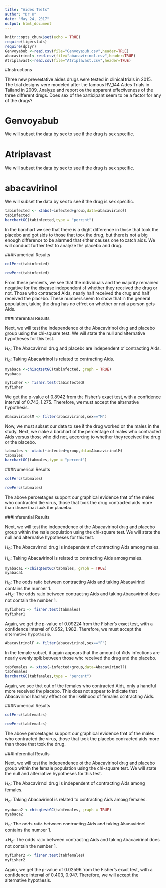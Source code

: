 ```yaml
---
title: "Aides Tests"
author: "Dr K"
date: "May 24, 2017"
output: html_document
---
```


```r
knitr::opts_chunk$set(echo = TRUE)
require(tigerstats)
require(dplyr)
Genvoyabub <-read.csv(file="Genvoyabub.csv",header=TRUE)
abacavirinol<-read.csv(file="abacavirinol.csv",header=TRUE)
Atriplavast<-read.csv(file="Atriplavast.csv",header=TRUE)
```

#Instructions

Three new preventative aides drugs were tested in clinical trials in 2015. The trial designs were modeled after the famous RV_144 Aides Trials in Tailand in 2009.  Analyze and report on the apparent effectiveness of the three different drugs. Does sex of the participant seem to be a factor for any of the drugs?


# Genvoyabub

We will subset the data by sex to see if the drug is sex specific.


# Atriplavast

We will subset the data by sex to see if the drug is sex specific.



# abacavirinol

We will subset the data by sex to see if the drug is sex specific.
```r
tabinfected <- xtabs(~infected+group,data=abacavirinol)
tabinfected
barchartGC(tabinfected,type = "percent")
```

In the barchart we see that there is a slight difference in those that took the placebo and got aids to those that took the drug, but there is not a big enough difference to be alarmed that either causes one to catch aids. We will conduct further test to analyze the placebo and drug.

###Numerical Results
```r
colPerc(tabinfected)
```

```r
rowPerc(tabinfected)
```

From these percents, we see that the individuals and the majority remained negative for the disease independent of whether they received the drug or not. Those who contracted Aids, nearly half received the drug and half received the placebo. These numbers seem to show that in the general population, taking the drug has no effect on whether or not a person gets Aids.

###Inferential Results

Next, we will test the independence of the Abacavirinol drug and placebo group using the chi-square test. We will state the null and alternative hypotheses for this test.  

$H_0$: The Abacavirinol drug and placebo are independent of contracting Aids.

$H_a$: Taking Abacavirinol is related to contracting Aids.

```r
myabaca <-chisqtestGC(tabinfected, graph = TRUE) 
myabaca
```


```r
myfisher <- fisher.test(tabinfected)
myfisher
```

We get the p-value of 0.8942 from the Fisher's exact test, with a confidence interval of 0.743, 1.275. Therefore, we must accept the alternative hypothesis.

```r
AbacavirinolM <- filter(abacavirinol,sex=="M")
```
Now, we must subset our data to see if the drug worked on the males in the study. Next, we make a barchart of the percentage of males who contracted Aids versus those who did not, according to whether they received the drug or the placebo.

```r
tabmales <- xtabs(~infected+group,data=AbacavirinolM)
tabmales
barchartGC(tabmales,type = "percent")
```

###Numerical Results

```r
colPerc(tabmales)
```

```r
rowPerc(tabmales)
```

The above percentages support our graphical evidence that of the males who contracted the virus, those that took the drug contracted aids more than those that took the placebo.

###Inferential Results


Next, we will test the independence of the Abacavirinol drug and placebo group within the male population using the chi-square test. We will state the null and alternative hypotheses for this test.  

$H_0$: The Abacavirinol drug is independent of contracting Aids among males.

$H_a$: Taking Abacavirinol is related to contracting Aids among males.
```r
myabaca1 <-chisqtestGC(tabmales, graph = TRUE) 
myabaca1
```

$H_0$: The odds ratio between contracting Aids and taking Abacavirinol contains the number 1.  
+$H_a$: The odds ratio between contracting Aids and taking Abacavirinol does not contain the number 1.

```r
myfisher1 <- fisher.test(tabmales)
myfisher1
```

Again, we get the p-value of 0.09224 from the Fisher's exact test, with a confidence interval of 0.952, 1.982. Therefore, we must accept the alternative hypothesis.

```r
AbacavirinolF <- filter(abacavirinol,sex=="F")
```
In the female subset, it again appears that the amount of Aids infections are nearly evenly split between those who received the drug and the placebo.
```r
tabfemales <- xtabs(~infected+group,data=AbacavirinolF)
tabfemales
barchartGC(tabfemales,type = "percent")
```

Again, we see that out of the females who contracted Aids, only a handful more received the placebo. This does not appear to indicate that Abacavirinol had any effect on the likelihood of females contracting Aids.

###Numerical Results

```r
colPerc(tabfemales)
```

```r
rowPerc(tabfemales)
```

The above percentages support our graphical evidence that of the males who contracted the virus, those that took the placebo contracted aids more than those that took the drug.

###Inferential Results

Next, we will test the independence of the Abacavirinol drug and placebo group within the female population using the chi-square test. We will state the null and alternative hypotheses for this test.  

$H_0$: The Abacavirinol drug is independent of contracting Aids among females.

$H_a$: Taking Abacavirinol is related to contracting Aids among females.

```r
myabaca2 <-chisqtestGC(tabfemales, graph = TRUE) 
myabaca2
```

$H_0$: The odds ratio between contracting Aids and taking Abacavirinol contains the number 1.  

+$H_a$: The odds ratio between contracting Aids and taking Abacavirinol does not contain the number 1.

```r
myfisher2 <- fisher.test(tabfemales)
myfisher2
```

Again, we get the p-value of 0.02596 from the Fisher's exact test, with a confidence interval of 0.403, 0.947. Therefore, we will accept the alternative hypothesis.



